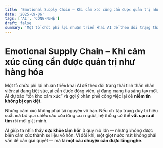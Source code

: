 ```yaml
---
title: 'Emotional Supply Chain – Khi cảm xúc cũng cần được quản trị như hàng hóa'
date: '2025-09-06'
tags: ['AI', 'CÔNG-NGHỆ']
draft: false
summary: 'Một tổ chức phi lợi nhuận triển khai AI để theo dõi trạng thái tinh thần nhân viên: ai đang kiệt sức'
---
```


# Emotional Supply Chain – Khi cảm xúc cũng cần được quản trị như hàng hóa

Một tổ chức phi lợi nhuận triển khai AI để theo dõi trạng thái tinh thần nhân viên: ai đang kiệt sức, ai cần được động viên, ai đang mang tia sáng tạo mới. AI dự báo “tồn kho cảm xúc” và gợi ý phân phối công việc lại để **niềm tin không bị cạn kiệt**.

Nhưng cảm xúc không phải tài nguyên vô hạn. Nếu chỉ tập trung duy trì hiệu suất mà bỏ qua chiều sâu của từng con người, hệ thống có thể **vắt cạn trái tim** rồi mới giật mình.

AI giúp ta nhìn thấy **sức khỏe tâm hồn** ở quy mô lớn — nhưng không được biến cảm xúc thành số liệu vô hồn. Vì đôi khi, một giọt nước mắt không phải vấn đề cần giải quyết — mà là **một câu chuyện cần được lắng nghe**.